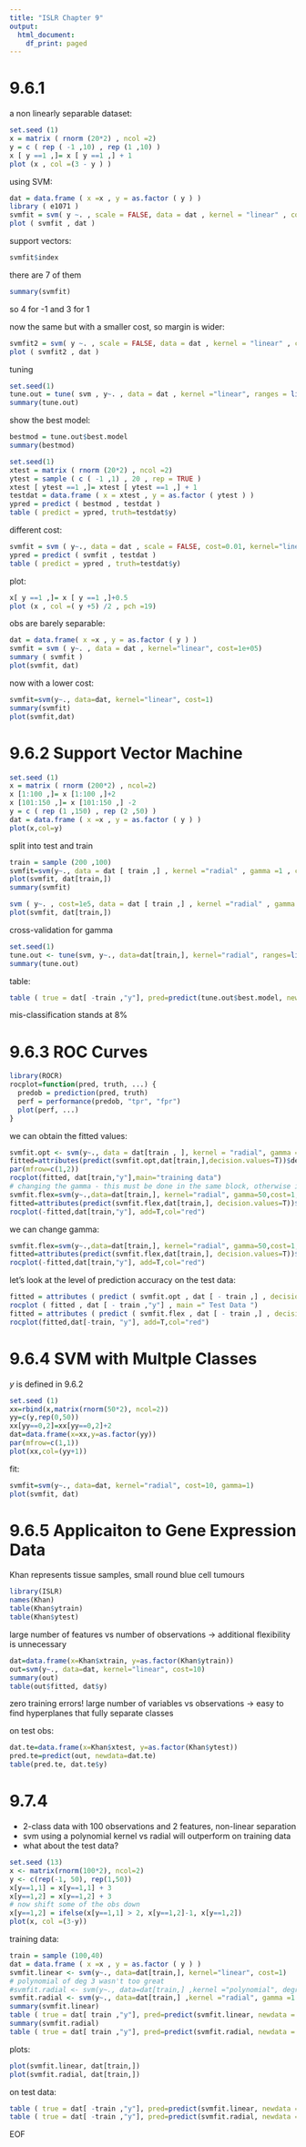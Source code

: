 ```yaml
---
title: "ISLR Chapter 9"
output:
  html_document:
    df_print: paged
---
```


# 9.6.1

a non linearly separable dataset:
```r
set.seed (1)
x = matrix ( rnorm (20*2) , ncol =2)
y = c ( rep ( -1 ,10) , rep (1 ,10) )
x [ y ==1 ,]= x [ y ==1 ,] + 1
plot (x , col =(3 - y ) )
```
using SVM:
```r
dat = data.frame ( x =x , y = as.factor ( y ) )
library ( e1071 )
svmfit = svm( y ~. , scale = FALSE, data = dat , kernel = "linear" , cost =10 )
plot ( svmfit , dat )
```
support vectors:
```r
svmfit$index
```
there are 7 of them

```r
summary(svmfit)
```
so 4 for -1 and 3 for 1

now the same but with a smaller cost, so margin is wider:
```r
svmfit2 = svm( y ~. , scale = FALSE, data = dat , kernel = "linear" , cost =0.1 )
plot ( svmfit2 , dat )
```
tuning

```r
set.seed(1)
tune.out = tune( svm , y~. , data = dat , kernel ="linear", ranges = list(cost=c(0.001 , 0.01 , 0.1 , 1 ,5 ,10 ,100)))
summary(tune.out)
```
show the best model:
```r
bestmod = tune.out$best.model
summary(bestmod)
```

```r
set.seed(1)
xtest = matrix ( rnorm (20*2) , ncol =2)
ytest = sample ( c ( -1 ,1) , 20 , rep = TRUE )
xtest [ ytest ==1 ,]= xtest [ ytest ==1 ,] + 1
testdat = data.frame ( x = xtest , y = as.factor ( ytest ) )
ypred = predict ( bestmod , testdat )
table ( predict = ypred, truth=testdat$y)
```
different cost:
```r
svmfit = svm ( y~., data = dat , scale = FALSE, cost=0.01, kernel="linear")
ypred = predict ( svmfit , testdat )
table ( predict = ypred , truth=testdat$y)
```
plot:
```r
x[ y ==1 ,]= x [ y ==1 ,]+0.5
plot (x , col =( y +5) /2 , pch =19)
```

obs are barely separable:
```r
dat = data.frame( x =x , y = as.factor ( y ) )
svmfit = svm ( y~. , data = dat , kernel="linear", cost=1e+05)
summary ( svmfit )
plot(svmfit, dat)
```
now with a lower cost:

```r
svmfit=svm(y~., data=dat, kernel="linear", cost=1)
summary(svmfit)
plot(svmfit,dat)
```

# 9.6.2 Support Vector Machine

```r
set.seed (1)
x = matrix ( rnorm (200*2) , ncol=2)
x [1:100 ,]= x [1:100 ,]+2
x [101:150 ,]= x [101:150 ,] -2
y = c ( rep (1 ,150) , rep (2 ,50) )
dat = data.frame ( x =x , y = as.factor ( y ) )
plot(x,col=y)
```
split into test and train
```r
train = sample (200 ,100)
svmfit=svm(y~., data = dat [ train ,] , kernel ="radial" , gamma =1 , cost=1)
plot(svmfit, dat[train,])
summary(svmfit)
```

```r
svm ( y~. , cost=1e5, data = dat [ train ,] , kernel ="radial" , gamma =1)
plot(svmfit, dat[train,])
```

cross-validation for gamma
```r
set.seed(1)
tune.out <- tune(svm, y~., data=dat[train,], kernel="radial", ranges=list(cost=c(0.1,1,10,100,1000)), gamma=c(0.5,1,2,3,4))
summary(tune.out)
```

table:
```r
table ( true = dat[ -train ,"y"], pred=predict(tune.out$best.model, newdata = dat[ -train ,]))
```
mis-classification stands at 8%

# 9.6.3 ROC Curves

```r
library(ROCR)
rocplot=function(pred, truth, ...) {
  predob = prediction(pred, truth)
  perf = performance(predob, "tpr", "fpr")
  plot(perf, ...)
}
```

we can obtain the fitted values:
```r
svmfit.opt <- svm(y~., data = dat[train , ], kernel = "radial", gamma = 2, cost = 1, decision.values = T)
fitted=attributes(predict(svmfit.opt,dat[train,],decision.values=T))$decision.values
par(mfrow=c(1,2))
rocplot(fitted, dat[train,"y"],main="training data")
# changing the gamma - this must be done in the same block, otherwise i get a plot.new hasn't been called error
svmfit.flex=svm(y~.,data=dat[train,], kernel="radial", gamma=50,cost=1,decision.values=T)
fitted=attributes(predict(svmfit.flex,dat[train,], decision.values=T))$decision.values
rocplot(-fitted,dat[train,"y"], add=T,col="red")
```

we can change gamma:
```r
svmfit.flex=svm(y~.,data=dat[train,], kernel="radial", gamma=50,cost=1,decision.values=T)
fitted=attributes(predict(svmfit.flex,dat[train,], decision.values=T))$decision.values
rocplot(-fitted,dat[train,"y"], add=T,col="red")
```

let's look at the level of prediction accuracy on the test data:
```r
fitted = attributes ( predict ( svmfit.opt , dat [ - train ,] , decision.values=T))$decision.values
rocplot ( fitted , dat [ - train ,"y"] , main =" Test Data ")
fitted = attributes ( predict ( svmfit.flex , dat [ - train ,] , decision.values=T))$decision.values
rocplot(fitted,dat[-train, "y"], add=T,col="red")
```

# 9.6.4 SVM with Multple Classes

$y$ is defined in 9.6.2

```r
set.seed (1)
xx=rbind(x,matrix(rnorm(50*2), ncol=2))
yy=c(y,rep(0,50))
xx[yy==0,2]=xx[yy==0,2]+2
dat=data.frame(x=xx,y=as.factor(yy))
par(mfrow=c(1,1))
plot(xx,col=(yy+1))
```

fit:
```r
svmfit=svm(y~., data=dat, kernel="radial", cost=10, gamma=1)
plot(svmfit, dat)
```

# 9.6.5 Applicaiton to Gene Expression Data

Khan represents tissue samples, small round blue cell tumours

```r
library(ISLR)
names(Khan)
table(Khan$ytrain)
table(Khan$ytest)
```
large number of features vs number of observations -> additional flexibility is unnecessary

```r
dat=data.frame(x=Khan$xtrain, y=as.factor(Khan$ytrain))
out=svm(y~., data=dat, kernel="linear", cost=10)
summary(out)
table(out$fitted, dat$y)
```

zero training errors! large number of variables vs observations -> easy to find hyperplanes that fully separate classes

on test obs:
```r
dat.te=data.frame(x=Khan$xtest, y=as.factor(Khan$ytest))
pred.te=predict(out, newdata=dat.te)
table(pred.te, dat.te$y)
```

# 9.7.4

 - 2-class data with 100 observations and 2 features, non-linear separation
 - svm using a polynomial kernel vs radial will outperform on training data
 - what about the test data?
 
```r
set.seed (13)
x <- matrix(rnorm(100*2), ncol=2)
y <- c(rep(-1, 50), rep(1,50))
x[y==1,1] = x[y==1,1] + 3
x[y==1,2] = x[y==1,2] + 3
# now shift some of the obs down
x[y==1,2] = ifelse(x[y==1,1] > 2, x[y==1,2]-1, x[y==1,2])
plot(x, col =(3-y))
```
training data:

```r
train = sample (100,40)
dat = data.frame ( x =x , y = as.factor ( y ) )
svmfit.linear <- svm(y~., data=dat[train,], kernel="linear", cost=1)
# polynomial of deg 3 wasn't too great
#svmfit.radial <- svm(y~., data=dat[train,] ,kernel ="polynomial", degree=3, gamma =1 , cost=1)
svmfit.radial <- svm(y~., data=dat[train,] ,kernel ="radial", gamma =1 , cost=1)
summary(svmfit.linear)
table ( true = dat[ train ,"y"], pred=predict(svmfit.linear, newdata = dat[ train ,]))
summary(svmfit.radial)
table ( true = dat[ train ,"y"], pred=predict(svmfit.radial, newdata = dat[ train ,]))
```

plots:
```r
plot(svmfit.linear, dat[train,])
plot(svmfit.radial, dat[train,])
```

on test data:
```r
table ( true = dat[ -train ,"y"], pred=predict(svmfit.linear, newdata = dat[ -train ,]))
table ( true = dat[ -train ,"y"], pred=predict(svmfit.radial, newdata = dat[ -train ,]))
```

EOF